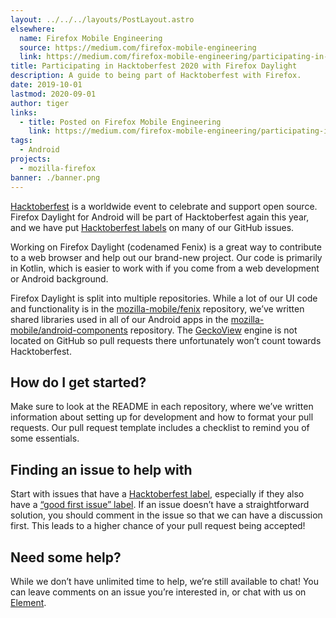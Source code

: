 ```yaml
---
layout: ../../../layouts/PostLayout.astro
elsewhere:
  name: Firefox Mobile Engineering
  source: https://medium.com/firefox-mobile-engineering
  link: https://medium.com/firefox-mobile-engineering/participating-in-hacktoberfest-with-firefox-preview-fc68cc318643
title: Participating in Hacktoberfest 2020 with Firefox Daylight
description: A guide to being part of Hacktoberfest with Firefox.
date: 2019-10-01
lastmod: 2020-09-01
author: tiger
links:
  - title: Posted on Firefox Mobile Engineering
    link: https://medium.com/firefox-mobile-engineering/participating-in-hacktoberfest-with-firefox-preview-fc68cc318643
tags:
  - Android
projects:
  - mozilla-firefox
banner: ./banner.png
---
```



[Hacktoberfest](https://hacktoberfest.digitalocean.com/) is a worldwide event to celebrate and support open source. Firefox Daylight for Android will be part of Hacktoberfest again this year, and we have put [Hacktoberfest labels](https://github.com/search?utf8=%E2%9C%93&q=user%3Amozilla-mobile+label%3AHacktoberfest+state%3Aopen&type=Issues&ref=advsearch&l=&l=) on many of our GitHub issues.

Working on Firefox Daylight (codenamed Fenix) is a great way to contribute to a web browser and help out our brand-new project. Our code is primarily in Kotlin, which is easier to work with if you come from a web development or Android background.

Firefox Daylight is split into multiple repositories. While a lot of our UI code and functionality is in the [mozilla-mobile/fenix](https://github.com/mozilla-mobile/fenix) repository, we’ve written shared libraries used in all of our Android apps in the [mozilla-mobile/android-components](https://github.com/mozilla-mobile/android-components) repository. The [GeckoView](https://mozilla.github.io/geckoview/) engine is not located on GitHub so pull requests there unfortunately won’t count towards Hacktoberfest.

<GitHub repo="mozilla-mobile/fenix" />

<GitHub repo="mozilla-mobile/android-components" />

## How do I get started?

Make sure to look at the README in each repository, where we’ve written information about setting up for development and how to format your pull requests. Our pull request template includes a checklist to remind you of some essentials.

## Finding an issue to help with

Start with issues that have a [Hacktoberfest label](https://github.com/search?utf8=%E2%9C%93&q=user%3Amozilla-mobile+label%3AHacktoberfest+state%3Aopen&type=Issues&ref=advsearch&l=&l=), especially if they also have a [“good first issue” label](https://github.com/search?utf8=%E2%9C%93&q=user%3Amozilla-mobile+state%3Aopen+label%3A%22good+first+issue%22&type=Issues&ref=advsearch&l=&l=). If an issue doesn’t have a straightforward solution, you should comment in the issue so that we can have a discussion first. This leads to a higher chance of your pull request being accepted!

## Need some help?

While we don’t have unlimited time to help, we’re still available to chat! You can leave comments on an issue you’re interested in, or chat with us on [Element](https://chat.mozilla.org/).
